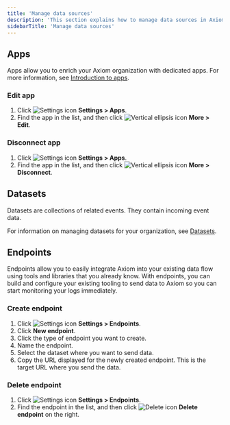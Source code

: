 ```yaml
---
title: 'Manage data sources'
description: 'This section explains how to manage data sources in Axiom settings.'
sidebarTitle: 'Manage data sources'
---
```


## Apps

Apps allow you to enrich your Axiom organization with dedicated apps. For more information, see [Introduction to apps](/apps/introduction).

### Edit app

1. Click <img src="/doc-assets/icons/settings.svg" className="inline-icon" alt="Settings icon" /> **Settings > Apps**.
1. Find the app in the list, and then click <img src="/doc-assets/icons/ellipsis-vertical.svg" className="inline-icon" alt="Vertical ellipsis icon" /> **More > Edit**.

### Disconnect app

1. Click <img src="/doc-assets/icons/settings.svg" className="inline-icon" alt="Settings icon" /> **Settings > Apps**.
1. Find the app in the list, and then click <img src="/doc-assets/icons/ellipsis-vertical.svg" className="inline-icon" alt="Vertical ellipsis icon" /> **More > Disconnect**.

## Datasets

Datasets are collections of related events. They contain incoming event data.

For information on managing datasets for your organization, see [Datasets](/reference/datasets).

## Endpoints

Endpoints allow you to easily integrate Axiom into your existing data flow using tools and libraries that you already know. With endpoints, you can build and configure your existing tooling to send data to Axiom so you can start monitoring your logs immediately.

### Create endpoint

1. Click <img src="/doc-assets/icons/settings.svg" className="inline-icon" alt="Settings icon" /> **Settings > Endpoints**.
2. Click **New endpoint**.
3. Click the type of endpoint you want to create.
4. Name the endpoint.
5. Select the dataset where you want to send data.
6. Copy the URL displayed for the newly created endpoint. This is the target URL where you send the data.

### Delete endpoint

1. Click <img src="/doc-assets/icons/settings.svg" className="inline-icon" alt="Settings icon" /> **Settings > Endpoints**.
1. Find the endpoint in the list, and then click <img src="/doc-assets/icons/delete.svg" className="inline-icon" alt="Delete icon" /> **Delete endpoint** on the right.